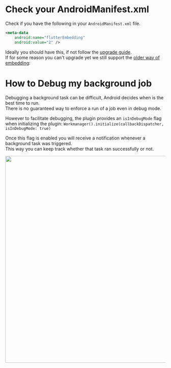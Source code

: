 # Check your AndroidManifest.xml   

Check if you have the following in your `AndroidManifest.xml` file.  

```xml
<meta-data
    android:name="flutterEmbedding"
    android:value="2" />
```

Ideally you should have this, if not follow the [upgrade guide](https://github.com/flutter/flutter/wiki/Upgrading-pre-1.12-Android-projects).  
If for some reason you can't upgrade yet we still support the [older way of embedding](ANDROID_SETUP_V1.md):

# How to Debug my background job

Debugging a background task can be difficult, Android decides when is the best time to run.  
There is no guaranteed way to enforce a run of a job even in debug mode.  

However to facilitate debugging, the plugin provides an `isInDebugMode` flag when initializing the plugin: `Workmanager().initialize(callbackDispatcher, isInDebugMode: true)`  

Once this flag is enabled you will receive a notification whenever a background task was triggered.  
This way you can keep track whether that task ran successfully or not.  

 <img src=".art/android_debug_notification.gif" height="650">
